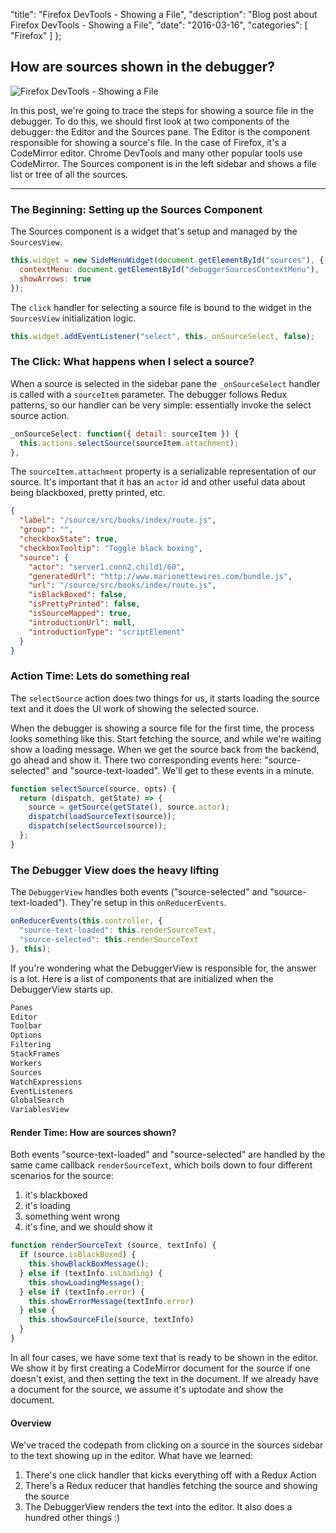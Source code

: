 
  "title": "Firefox DevTools - Showing a File",
  "description": "Blog post about Firefox DevTools - Showing a File",
  "date": "2016-03-16",
  "categories": [
    "Firefox"
  ]
};

## How are sources shown in the debugger?

<Image src={ShowFile} alt="Firefox DevTools - Showing a File" />

In this post, we're going to trace the steps for showing a source file
in the debugger. To do this, we should first look at two components of the debugger:
the Editor and the Sources pane. The Editor is the component responsible
for showing a source's file. In the case of Firefox, it's a CodeMirror editor.
Chrome DevTools and many other popular tools use CodeMirror. The Sources component is in the left sidebar and shows a
file list or tree of all the sources.

----

### The Beginning: Setting up the Sources Component

The Sources component is a widget that's setup and managed by the `SourcesView`.

```js
this.widget = new SideMenuWidget(document.getElementById("sources"), {
  contextMenu: document.getElementById("debuggerSourcesContextMenu"),
  showArrows: true
});
```

The `click` handler for selecting a source file is bound to the widget in
the `SourcesView` initialization logic.

```js
this.widget.addEventListener("select", this._onSourceSelect, false);
```

### The Click: What happens when I select a source?


When a source is selected in the sidebar pane the `_onSourceSelect` handler is called
with a `sourceItem` parameter. The debugger follows Redux patterns, so our handler
can be very simple: essentially invoke the select source action.

```js
_onSourceSelect: function({ detail: sourceItem }) {
  this.actions.selectSource(sourceItem.attachment);
},
```

The `sourceItem.attachment` property is a serializable representation of our source.
It's important that it has an `actor` id and other useful data about being blackboxed,
pretty printed, etc.

```json
{
  "label": "/source/src/books/index/route.js",
  "group": "",
  "checkboxState": true,
  "checkboxTooltip": "Toggle black boxing",
  "source": {
    "actor": "server1.conn2.child1/60",
    "generatedUrl": "http://www.marionettewires.com/bundle.js",
    "url": "/source/src/books/index/route.js",
    "isBlackBoxed": false,
    "isPrettyPrinted": false,
    "isSourceMapped": true,
    "introductionUrl": null,
    "introductionType": "scriptElement"
  }
}
```

### Action Time: Lets do something real

The `selectSource` action does two things for us, it starts
loading the source text and it does the UI work of showing the selected source.

When the debugger is showing a source file for the first time, the process looks
something like this. Start fetching the source, and while we're waiting show a loading message.
When we get the source back from the backend, go ahead and show it. There two corresponding events
here: "source-selected" and "source-text-loaded". We'll get to these events in a minute.

```js
function selectSource(source, opts) {
  return (dispatch, getState) => {
    source = getSource(getState(), source.actor);
    dispatch(loadSourceText(source));
    dispatch(selectSource(source));
  };
}
```

### The Debugger View does the heavy lifting

The `DebuggerView` handles both events ("source-selected" and "source-text-loaded").
They're setup in this `onReducerEvents`.

```js
onReducerEvents(this.controller, {
  "source-text-loaded": this.renderSourceText,
  "source-selected": this.renderSourceText
}, this);
```

If you're wondering what the DebuggerView is responsible for, the answer is a lot.
Here is a list of components that are initialized when the DebuggerView starts up.

```js
Panes
Editor
Toolbar
Options
Filtering
StackFrames
Workers
Sources
WatchExpressions
EventListeners
GlobalSearch
VariablesView
```

#### Render Time: How are sources shown?

Both events "source-text-loaded" and "source-selected" are handled by the same came
callback `renderSourceText`, which boils down to four different scenarios for the source:

1. it's blackboxed
2. it's loading
3. something went wrong
4. it's fine, and we should show it


```js
function renderSourceText (source, textInfo) {
  if (source.isBlackBoxed) {
    this.showBlackBoxMessage();
  } else if (textInfo.isLoading) {
    this.showLoadingMessage();
  } else if (textInfo.error) {
    this.showErrorMessage(textInfo.error)
  } else {
    this.showSourceFile(source, textInfo)
  }
}
```

In all four cases, we have some text that is ready to be shown in the editor.
We show it by first creating a CodeMirror document for the source if one doesn't exist, and then setting the text in the document. If we already have a document for the source, we assume it's uptodate and show the document.


#### Overview

We've traced the codepath from clicking on a source in the sources sidebar to the
text showing up in the editor. What have we learned:

1) There's one click handler that kicks everything off with a Redux Action
2) There's a Redux reducer that handles fetching the source and showing the source
3) The DebuggerView renders the text into the editor. It also does a hundred other things :)